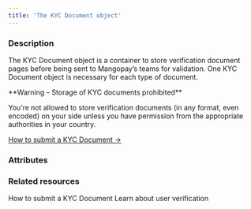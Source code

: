 ```yaml
---
title: 'The KYC Document object'
---
```


  
### Description
The KYC Document object is a container to store verification document pages before being sent to Mangopay’s teams for validation. One KYC Document object is necessary for each type of document.  

<Warning>  
**Warning – Storage of KYC documents prohibited** 
  
You’re not allowed to store verification documents (in any format, even encoded) on your side unless you have permission from the appropriate authorities in your country.  
</Warning>  

[How to submit a KYC Document &rarr;](/guides/users/verification/documents/submission/how-to)

### Attributes  

<Type9 />  

<UserId2 />  

<Flags />  

<Id6 />  

<Tag1 />  

<CreationDate />  

<ProcessedDate />  

<Status10 />  

<RefusedReasonType />  

<RefusedReasonMessage />

### Related resources

<CardGroup cols={2}>
    <Card title="How to" href="/guides/users/verification/documents/submission/how-to">How to submit a KYC Document</Card>
    <Card title="Guide" href="/guides/users/verification">Learn about user verification</Card>  
</CardGroup>